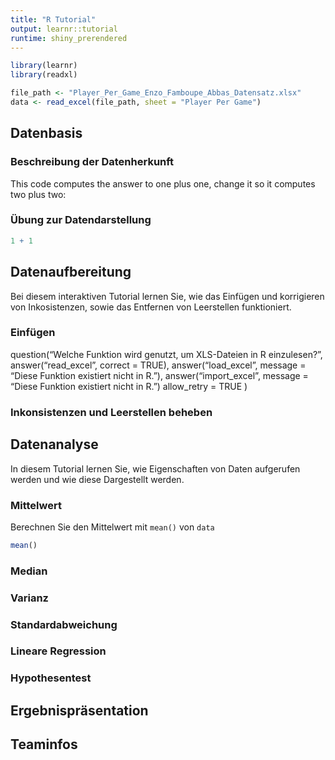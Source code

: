 ```yaml
---
title: "R Tutorial"
output: learnr::tutorial
runtime: shiny_prerendered
---
```


```r
library(learnr)
library(readxl)

file_path <- "Player_Per_Game_Enzo_Famboupe_Abbas_Datensatz.xlsx"
data <- read_excel(file_path, sheet = "Player Per Game")
```


## Datenbasis
### Beschreibung der Datenherkunft
This code computes the answer to one plus one, change it so it computes two plus two:

### Übung zur Datendarstellung

```r
1 + 1
```

## Datenaufbereitung
Bei diesem interaktiven Tutorial lernen Sie, wie das Einfügen und korrigieren von Inkosistenzen, sowie das Entfernen von Leerstellen funktioniert.

### Einfügen

question("Welche Funktion wird genutzt, um XLS-Dateien in R einzulesen?",
  answer("read_excel", correct = TRUE),
  answer("load_excel", message = "Diese Funktion existiert nicht in R."),
  answer("import_excel", message = "Diese Funktion existiert nicht in R.")
  allow_retry = TRUE
)

### Inkonsistenzen und Leerstellen beheben


## Datenanalyse
In diesem Tutorial lernen Sie, wie Eigenschaften von Daten aufgerufen werden und wie diese Dargestellt werden.

### Mittelwert
Berechnen Sie den Mittelwert mit `mean()` von `data`

```r
mean()
```

### Median
### Varianz
### Standardabweichung
### Lineare Regression
### Hypothesentest

## Ergebnispräsentation


## Teaminfos


